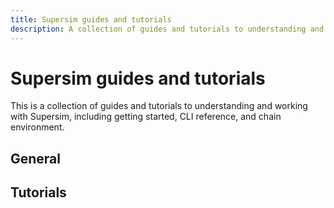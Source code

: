 ```yaml
---
title: Supersim guides and tutorials
description: A collection of guides and tutorials to understanding and working with Supersim.
---
```


# Supersim guides and tutorials

This is a collection of guides and tutorials to understanding and working with Supersim, including getting started, CLI reference, and chain environment.

## General
<CardGroup>
  <Card title="Supersim explainer" href="/app-developers/tools/supersim" icon="flask" />
  <Card title="Getting started" href="/app-developers/tutorials/supersim/getting-started" icon="rocket" />
  <Card title="CLI reference" href="/app-developers/tutorials/supersim/reference" icon="terminal" />
  <Card title="Chain environment" href="/app-developers/tutorials/supersim/chain-env" icon="link" />
</CardGroup>


## Tutorials
<CardGroup>
  <Card title="Getting started: Installation" href="/app-developers/tutorials/supersim/getting-started/installation" icon="download" />
  <Card title="Getting started: First Steps" href="/app-developers/tutorials/supersim/getting-started/first-steps" icon="rocket" />
  <Card title="CLI: vanilla mode (non-forked)" href="/app-developers/tutorials/supersim/reference/vanilla" icon="terminal" />
  <Card title="CLI: fork mode" href="/app-developers/tutorials/supersim/reference/fork" icon="terminal" />
  <Card title="Included contracts" href="/app-developers/tutorials/supersim/chain-env/included-contracts" icon="file-contract" />
  <Card title="OPChainA (chainID 901)" href="/app-developers/tutorials/supersim/chain-env/chain-a" icon="link" />
  <Card title="OPChainB (chainID 902)" href="/app-developers/tutorials/supersim/chain-env/chain-b" icon="link" />
  <Card title="Deposit transactions" href="/app-developers/tutorials/supersim/deposit-transactions" icon="exchange-alt" />
</CardGroup>
